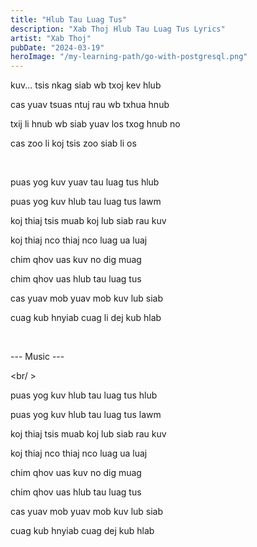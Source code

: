 ```yaml
---
title: "Hlub Tau Luag Tus"
description: "Xab Thoj Hlub Tau Luag Tus Lyrics"
artist: "Xab Thoj"
pubDate: "2024-03-19"
heroImage: "/my-learning-path/go-with-postgresql.png"
---
```


kuv... tsis nkag siab wb txoj kev hlub

cas yuav tsuas ntuj rau wb txhua hnub

txij li hnub wb siab yuav los txog hnub no

cas zoo li koj tsis zoo siab li os

<br />

puas yog kuv yuav tau luag tus hlub

puas yog kuv hlub tau luag tus lawm

koj thiaj tsis muab koj lub siab rau kuv

koj thiaj nco thiaj nco luag ua luaj

chim qhov uas kuv no dig muag

chim qhov uas hlub tau luag tus

cas yuav mob yuav mob kuv lub siab

cuag kub hnyiab cuag li dej kub hlab

<br />

--- Music ---

<br/ >

puas yog kuv hlub tau luag tus hlub

puas yog kuv hlub tau luag tus lawm

koj thiaj tsis muab koj lub siab rau kuv

koj thiaj nco thiaj nco luag ua luaj

chim qhov uas kuv no dig muag

chim qhov uas hlub tau luag tus

cas yuav mob yuav mob kuv lub siab

cuag kub hnyiab cuag dej kub hlab
